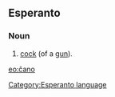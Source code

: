 ==Esperanto==
===Noun===
# [[cock]] (of a [[gun]]).

[[eo:ĉano]]
[[Category:Esperanto language]]
{{Universala Vortaro}}